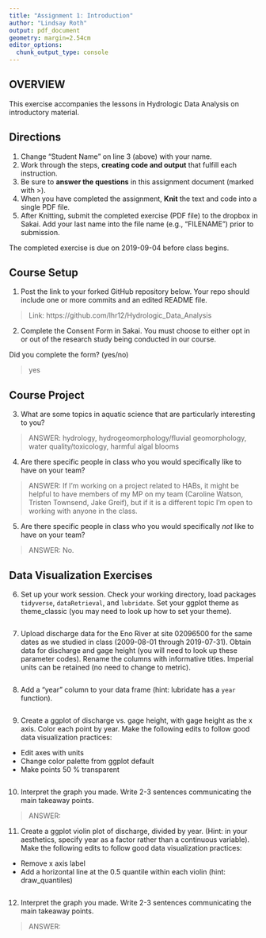 ```yaml
---
title: "Assignment 1: Introduction"
author: "Lindsay Roth"
output: pdf_document
geometry: margin=2.54cm
editor_options: 
  chunk_output_type: console
---
```


## OVERVIEW

This exercise accompanies the lessons in Hydrologic Data Analysis on introductory material. 

## Directions
1. Change "Student Name" on line 3 (above) with your name.
3. Work through the steps, **creating code and output** that fulfill each instruction.
4. Be sure to **answer the questions** in this assignment document (marked with >).
6. When you have completed the assignment, **Knit** the text and code into a single PDF file.
8. After Knitting, submit the completed exercise (PDF file) to the dropbox in Sakai. Add your last name into the file name (e.g., "FILENAME") prior to submission.

The completed exercise is due on 2019-09-04 before class begins.

## Course Setup
1. Post the link to your forked GitHub repository below. Your repo should include one or more commits and an edited README file.  

>  Link: https://github.com/lhr12/Hydrologic_Data_Analysis

2. Complete the Consent Form in Sakai. You must choose to either opt in or out of the research study being conducted in our course.

Did you complete the form? (yes/no)

> yes

## Course Project

3. What are some topics in aquatic science that are particularly interesting to you?

> ANSWER: hydrology, hydrogeomorphology/fluvial geomorphology, water quality/toxicology, harmful algal blooms

4. Are there specific people in class who you would specifically like to have on your team?

> ANSWER: If I'm working on a project related to HABs, it might be helpful to have members of my MP on my team (Caroline Watson, Tristen Townsend, Jake Greif), but if it is a different topic I'm open to working with anyone in the class.

5. Are there specific people in class who you would specifically *not* like to have on your team?

> ANSWER: No.

## Data Visualization Exercises

6. Set up your work session. Check your working directory, load packages `tidyverse`,  `dataRetrieval`, and `lubridate`. Set your ggplot theme as theme_classic (you may need to look up how to set your theme).

```r

```

7. Upload discharge data for the Eno River at site 02096500 for the same dates as we studied in class (2009-08-01 through 2019-07-31). Obtain data for discharge and gage height (you will need to look up these parameter codes). Rename the columns with informative titles. Imperial units can be retained (no need to change to metric).

```r

```

8. Add a "year" column to your data frame (hint: lubridate has a `year` function).

```r

```

9. Create a ggplot of discharge vs. gage height, with gage height as the x axis. Color each point by year. Make the following edits to follow good data visualization practices: 

* Edit axes with units
* Change color palette from ggplot default
* Make points 50 % transparent

```r

```

10. Interpret the graph you made. Write 2-3 sentences communicating the main takeaway points. 

> ANSWER: 

11. Create a ggplot violin plot of discharge, divided by year. (Hint: in your aesthetics, specify year as a factor rather than a continuous variable). Make the following edits to follow good data visualization practices: 

* Remove x axis label
* Add a horizontal line at the 0.5 quantile within each violin (hint: draw_quantiles)
```r

```

12. Interpret the graph you made. Write 2-3 sentences communicating the main takeaway points. 

> ANSWER: 
